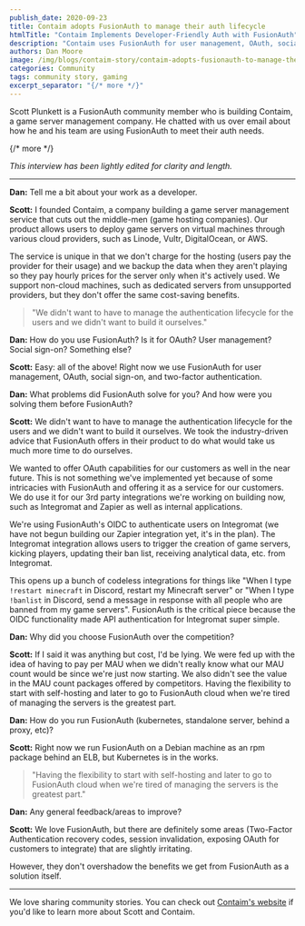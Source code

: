 ```yaml
---
publish_date: 2020-09-23 
title: Contaim adopts FusionAuth to manage their auth lifecycle
htmlTitle: "Contaim Implements Developer-Friendly Auth with FusionAuth"
description: "Contaim uses FusionAuth for user management, OAuth, social sign-on, and two-factor authentication, streamlining their auth lifecycle."
authors: Dan Moore
image: /img/blogs/contaim-story/contaim-adopts-fusionauth-to-manage-their-auth-lifecycle.png
categories: Community
tags: community story, gaming
excerpt_separator: "{/* more */}"
---
```


Scott Plunkett is a FusionAuth community member who is building Contaim, a game server management company. He chatted with us over email about how he and his team are using FusionAuth to meet their auth needs. 

{/* more */}

*This interview has been lightly edited for clarity and length.*

-------

**Dan:** Tell me a bit about your work as a developer.

**Scott:** I founded Contaim, a company building a game server management service that cuts out the middle-men (game hosting companies). Our product allows users to deploy game servers on virtual machines through various cloud providers, such as Linode, Vultr, DigitalOcean, or AWS.

The service is unique in that we don't charge for the hosting (users pay the provider for their usage) and we backup the data when they aren't playing so they pay hourly prices for the server only when it's actively used. We support non-cloud machines, such as dedicated servers from unsupported providers, but they don't offer the same cost-saving benefits.

> "We didn't want to have to manage the authentication lifecycle for the users and we didn't want to build it ourselves."

**Dan:** How do you use FusionAuth? Is it for OAuth? User management? Social sign-on? Something else?

**Scott:** Easy: all of the above! Right now we use FusionAuth for user management, OAuth, social sign-on, and two-factor authentication.

**Dan:** What problems did FusionAuth solve for you? And how were you solving them before FusionAuth?

**Scott:** We didn't want to have to manage the authentication lifecycle for the users and we didn't want to build it ourselves. We took the industry-driven advice that FusionAuth offers in their product to do what would take us much more time to do ourselves.

We wanted to offer OAuth capabilities for our customers as well in the near future. This is not something we've implemented yet because of some intricacies with FusionAuth and offering it as a service for our customers. We do use it for our 3rd party integrations we're working on building now, such as Integromat and Zapier as well as internal applications.

We're using FusionAuth's OIDC to authenticate users on Integromat (we have not begun building our Zapier integration yet, it's in the plan). The Integromat integration allows users to trigger the creation of game servers, kicking players, updating their ban list, receiving analytical data, etc. from Integromat. 

This opens up a bunch of codeless integrations for things like "When I type `!restart minecraft` in Discord, restart my Minecraft server" or "When I type `!banlist` in Discord, send a message in response with all people who are banned from my game servers". FusionAuth is the critical piece because the OIDC functionality made API authentication for Integromat super simple.

**Dan:** Why did you choose FusionAuth over the competition?

**Scott:** If I said it was anything but cost, I'd be lying. We were fed up with the idea of having to pay per MAU when we didn't really know what our MAU count would be since we're just now starting. We also didn't see the value in the MAU count packages offered by competitors. Having the flexibility to start with self-hosting and later to go to FusionAuth cloud when we're tired of managing the servers is the greatest part.
 
**Dan:** How do you run FusionAuth (kubernetes, standalone server, behind a proxy, etc)?

**Scott:** Right now we run FusionAuth on a Debian machine as an rpm package behind an ELB, but Kubernetes is in the works.

> "Having the flexibility to start with self-hosting and later to go to FusionAuth cloud when we're tired of managing the servers is the greatest part."
 
**Dan:** Any general feedback/areas to improve?

**Scott:** We love FusionAuth, but there are definitely some areas (Two-Factor Authentication recovery codes, session invalidation, exposing OAuth for customers to integrate) that are slightly irritating. 

However, they don't overshadow the benefits we get from FusionAuth as a solution itself.

-------

We love sharing community stories. You can check out [Contaim's website](https://contaim.io/) if you'd like to learn more about Scott and Contaim.
